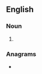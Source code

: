 ==English==

===Noun===
{{head|en|noun form}}

# {{plural of|stamen|lang=en}}

===Anagrams===
* {{anagrams|en|a=aemnsst|Mastens|Tessman}}